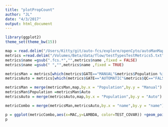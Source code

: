 ```yaml
---
title: "plotPropCount"
author: "JL"
date: "4/3/2017"
output: html_document
---
```


```r
library(ggplot2)
theme_set(theme_bw(15))

map = read.delim("/Users/Kitty/git/auto-fcs/explore/openCyto/autoManMap.txt",stringsAsFactors = FALSE,sep = "\t") 
metrics =read.delim("/Volumes/Beta/data/flow/testTypesTestMetrics5.txt",stringsAsFactors = FALSE,sep = "\t") 
metrics$name =gsub(".fcs.*","",metrics$name ,fixed = FALSE)
metrics$name =gsub(" ","",metrics$name ,fixed = TRUE)

metricsMan = metrics[which(metrics$GATE=="MANUAL"&metrics$Population %in% map$Manual&metrics$METRIC=="freq"),]
metricsAuto = metrics[which(metrics$GATE=="AUTOMATIC"&metrics$QC=="FALSE"&metrics$Population %in% map$Auto&metrics$METRIC=="freq"),]

metricsMan = merge(metricsMan,map,by.x = "Population",by.y = "Manual")
metricsMan$Population =metricsMan$Auto
metricsAuto = merge(metricsAuto,map,by.x = "Population",by.y = "Auto")

metricCombo = merge(metricsMan,metricsAuto,by.x = "name",by.y = "name")

p = ggplot(metricCombo,aes(x=MAC,y=LAMBDA, color=TEST_COVAR)) +geom_point()+xlab("Min MAC")
p


```

